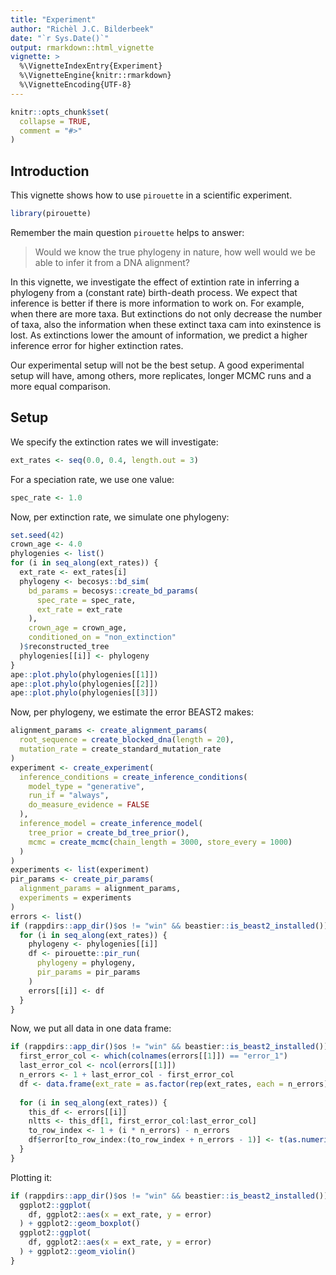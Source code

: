 ```yaml
---
title: "Experiment"
author: "Richèl J.C. Bilderbeek"
date: "`r Sys.Date()`"
output: rmarkdown::html_vignette
vignette: >
  %\VignetteIndexEntry{Experiment}
  %\VignetteEngine{knitr::rmarkdown}
  %\VignetteEncoding{UTF-8}
---
```


```r
knitr::opts_chunk$set(
  collapse = TRUE,
  comment = "#>"
)
```

## Introduction

This vignette shows how to use `pirouette` in a scientific experiment.

```r
library(pirouette)
```

Remember the main question `pirouette` helps to answer:

> Would we know the true phylogeny in nature,
> how well would we be able to infer it 
> from a DNA alignment?

In this vignette, we investigate the effect of extintion rate in inferring
a phylogeny from a (constant rate) birth-death process. We expect that
inference is better if there is more information to work on. For example,
when there are more taxa. But extinctions do not only decrease the number
of taxa, also the information when these extinct taxa cam into exinstence
is lost. As extinctions lower the amount of information, we predict
a higher inference error for higher extinction rates.

Our experimental setup will not be the best setup. A good experimental
setup will have, among others, more replicates, longer MCMC runs
and a more equal comparison.

## Setup

We specify the extinction rates we will investigate:

```r
ext_rates <- seq(0.0, 0.4, length.out = 3)
```

For a speciation rate, we use one value:

```r
spec_rate <- 1.0
```

Now, per extinction rate, we simulate one phylogeny:

```r
set.seed(42)
crown_age <- 4.0
phylogenies <- list()
for (i in seq_along(ext_rates)) {
  ext_rate <- ext_rates[i]
  phylogeny <- becosys::bd_sim(
    bd_params = becosys::create_bd_params(
      spec_rate = spec_rate,  
      ext_rate = ext_rate
    ),
    crown_age = crown_age,
    conditioned_on = "non_extinction"
  )$reconstructed_tree
  phylogenies[[i]] <- phylogeny
}
ape::plot.phylo(phylogenies[[1]])
ape::plot.phylo(phylogenies[[2]])
ape::plot.phylo(phylogenies[[3]])
```


Now, per phylogeny, we estimate the error BEAST2 makes:

```r
alignment_params <- create_alignment_params(
  root_sequence = create_blocked_dna(length = 20), 
  mutation_rate = create_standard_mutation_rate
)
experiment <- create_experiment(
  inference_conditions = create_inference_conditions(
    model_type = "generative",
    run_if = "always",
    do_measure_evidence = FALSE
  ),
  inference_model = create_inference_model(
    tree_prior = create_bd_tree_prior(),
    mcmc = create_mcmc(chain_length = 3000, store_every = 1000)
  )
)
experiments <- list(experiment)
pir_params <- create_pir_params(
  alignment_params = alignment_params,
  experiments = experiments
)
errors <- list()
if (rappdirs::app_dir()$os != "win" && beastier::is_beast2_installed()) {
  for (i in seq_along(ext_rates)) {
    phylogeny <- phylogenies[[i]]
    df <- pirouette::pir_run(
      phylogeny = phylogeny,
      pir_params = pir_params
    )
    errors[[i]] <- df
  }
}
```

Now, we put all data in one data frame:

```r
if (rappdirs::app_dir()$os != "win" && beastier::is_beast2_installed()) {
  first_error_col <- which(colnames(errors[[1]]) == "error_1")
  last_error_col <- ncol(errors[[1]])
  n_errors <- 1 + last_error_col - first_error_col
  df <- data.frame(ext_rate = as.factor(rep(ext_rates, each = n_errors)), idx = seq(1, n_errors), error = NA)
  
  for (i in seq_along(ext_rates)) {
    this_df <- errors[[i]]
    nltts <- this_df[1, first_error_col:last_error_col]
    to_row_index <- 1 + (i * n_errors) - n_errors 
    df$error[to_row_index:(to_row_index + n_errors - 1)] <- t(as.numeric(nltts)) 
  }
}
```

Plotting it:

```r
if (rappdirs::app_dir()$os != "win" && beastier::is_beast2_installed()) {
  ggplot2::ggplot(
    df, ggplot2::aes(x = ext_rate, y = error)
  ) + ggplot2::geom_boxplot()
  ggplot2::ggplot(
    df, ggplot2::aes(x = ext_rate, y = error)
  ) + ggplot2::geom_violin()
}
```

